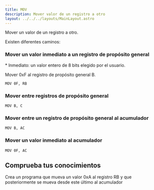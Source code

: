 ```yaml
---
title: MOV
description: Mover valor de un registro a otro
layout: ../../../layouts/MainLayout.astro
---
```



Mover un valor de un registro a otro.

Existen diferentes caminos:

### Mover un valor inmediato a un registro de propósito general
\* Inmediato: un valor entero de 8 bits elegido por el usuario.

Mover 0xF al registro de propósito general B.
```
MOV 0F, RB
```

### Mover entre registros de propósito general

```
MOV B, C
```

### Mover entre un registro de propósito general al acumulador

```
MOV B, AC
```

### Mover un valor inmediato al acumulador

```
MOV 0F, AC
```

## Comprueba tus conocimientos

Crea un programa que mueva un valor 0xA al registro RB y que posteriormente se mueva desde este último al acumulador

<Solution title="Solución" sol="MOV 0xA, RB\nMOV RB, AC" testCodeText="Probar código" client:load />